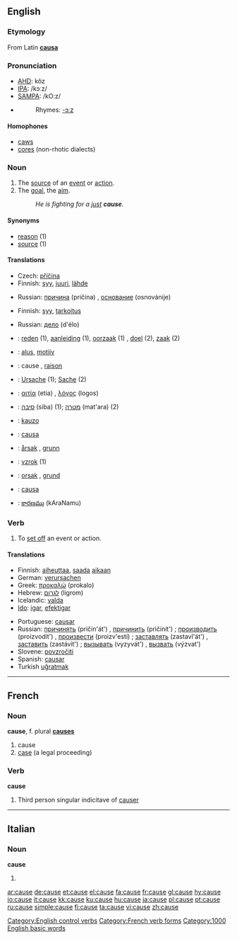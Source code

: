 ==English==

{{rank|truth|turn|hold|417|cause|close|England|sense}}

===Etymology===
From Latin '''[[causa]]'''

===Pronunciation===
*[[w:AHD|AHD]]: kôz
*[[w:IPA|IPA]]: /kɔːz/
*[[w:SAMPA|SAMPA]]: /kO:z/
*{{audio|en-us-cause.ogg|Audio (US)}}
*:Rhymes: [[Rhymes:English:-ɔːz|-ɔːz]]

====Homophones====
*[[caws]]
*[[cores]] (non-rhotic dialects)

===Noun===
{{en-noun}}
# The [[source]] of an [[event]] or [[action]].
# The [[goal]], the [[aim]].
#:''He is fighting for a [[just]] '''cause'''.''

====Synonyms====
*[[reason]] (1)
*[[source]] (1)

====Translations====
{{trans-top|source of an event or action}}
*Czech: [[příčina]] {{f}}
*Finnish: [[syy]], [[juuri]], [[lähde]]
{{trans-mid}}
*Russian: [[причина]] (pričína) {{f}}, [[основание]] (osnovánije) {{n}}
{{trans-bottom}}
{{trans-top|Goal, aim}}
*Finnish: [[syy]], [[tarkoitus]]
{{trans-mid}}
*Russian: [[дело]] (d'élo) {{n}}
{{trans-bottom}}

{{checktrans}}


*{{ttbc|Dutch}}: [[reden]] (1){{f}}, [[aanleiding]] (1){{f}}, [[oorzaak]] (1) {{f}}, [[doel]] (2), [[zaak]] (2)
*{{ttbc|Estonian}}: [[alus#Estonian|alus]], [[motiiv]]
*{{ttbc|French}}: cause {{f}}, [[raison]] {{f}}
*{{ttbc|German}}: [[Ursache]] {{f}} (1); [[Sache]] {{f}} (2)
*{{ttbc|Greek}}: [[αιτία]] (etia) {{f}}, [[λόγος]] (logos) {{m}}
*{{ttbc|Hebrew}}: [[סיבה]] (siba) {{f}} (1); [[מטרה]] (mat'ara) {{f}} (2)

*{{ttbc|Ido}}: [[kauzo]]
*{{ttbc|Italian}}: [[causa]] {{f}}
*{{ttbc|Norwegian}}: [[årsak]] {{m}}, [[grunn]] {{m}}
*{{ttbc|Slovene}}: [[vzrok]] {{m}} (1)
*{{ttbc|Swedish}}: [[orsak]] {{c}}, [[grund]] {{c}}
*{{ttbc|Spanish}}: [[causa]]
*{{ttbc|Telugu}}: [[కారణము]] (kAraNamu)

===Verb===
{{en-verb|caus|ing}}
# To [[set off]] an event or action.

====Translations====
{{top}}
*Finnish: [[aiheuttaa]], [[saada]] [[aika|aikaan]]
*German: [[verursachen]]
*Greek: [[προκαλώ]] (prokalo)
*Hebrew: [[לגרום]] (ligrom)
*Icelandic: [[valda]]
*[[Ido]]: [[igar]], [[efektigar]]
{{mid}}
*Portuguese: [[causar]]
*Russian: [[причинять]] (pričin'át') {{impf}}, [[причинить]] (pričinít') {{pf}}; [[производить]] (proizvodít') {{impf}}, [[произвести]] (proizv'estí) {{pf}}; [[заставлять]] (zastavl'át') {{impf}}, [[заставить]] (zastávit') {{pf}}; [[вызывать]] (vyzyvát') {{impf}}, [[вызвать]] (výzvat') {{pf}}
*Slovene: [[povzročiti]]
*Spanish: [[causar]]
*Turkish [[uğratmak]]

{{bottom}}

[[Category:English control verbs]]

----

==French==

===Noun===
'''cause''', f. plural '''[[causes]]'''

# cause
# [[case]] (a legal proceeding)

===Verb===
'''cause'''

# Third person singular indicitave of [[causer]]

[[Category:French verb forms]]

----

==Italian==

===Noun===
'''cause''' {{f}}

# {{plural of|causa|lang=Italian}}

[[Category:1000 English basic words]]

[[ar:cause]]
[[de:cause]]
[[et:cause]]
[[el:cause]]
[[fa:cause]]
[[fr:cause]]
[[gl:cause]]
[[hy:cause]]
[[io:cause]]
[[it:cause]]
[[kk:cause]]
[[ku:cause]]
[[hu:cause]]
[[ja:cause]]
[[pl:cause]]
[[pt:cause]]
[[ru:cause]]
[[simple:cause]]
[[fi:cause]]
[[ta:cause]]
[[vi:cause]]
[[zh:cause]]